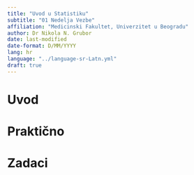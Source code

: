 ```yaml
---
title: "Uvod u Statistiku"
subtitle: "01 Nedelja Vezbe"
affiliation: "Medicinski Fakultet, Univerzitet u Beogradu"
author: Dr Nikola N. Grubor
date: last-modified
date-format: D/MM/YYYY
lang: hr
language: "../language-sr-Latn.yml"
draft: true
---
```


# Uvod

# Praktično

# Zadaci
